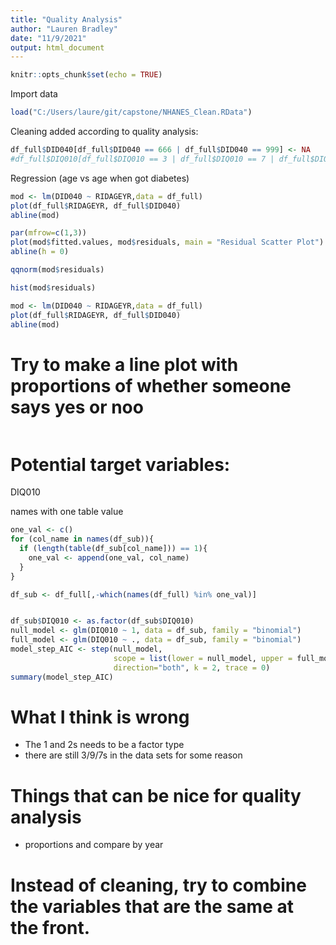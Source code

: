 ```yaml
---
title: "Quality Analysis"
author: "Lauren Bradley"
date: "11/9/2021"
output: html_document
---
```


```r
knitr::opts_chunk$set(echo = TRUE)
```

 
Import data

```r
load("C:/Users/laure/git/capstone/NHANES_Clean.RData")

```


Cleaning added according to quality analysis:

```r
df_full$DID040[df_full$DID040 == 666 | df_full$DID040 == 999] <- NA
#df_full$DIQ010[df_full$DIQ010 == 3 | df_full$DIQ010 == 7 | df_full$DIQ010 == 9] <- 2

```



Regression (age vs age when got diabetes)

```r
mod <- lm(DID040 ~ RIDAGEYR,data = df_full)
plot(df_full$RIDAGEYR, df_full$DID040)
abline(mod)
```


```r
par(mfrow=c(1,3))
plot(mod$fitted.values, mod$residuals, main = "Residual Scatter Plot")
abline(h = 0)

qqnorm(mod$residuals)

hist(mod$residuals)
```



```r
mod <- lm(DID040 ~ RIDAGEYR,data = df_full)
plot(df_full$RIDAGEYR, df_full$DID040)
abline(mod)
```


# Try to make a line plot with proportions of whether someone says yes or noo

```r

```



# Potential target variables:
DIQ010

names with one table value

```r
one_val <- c()
for (col_name in names(df_sub)){
  if (length(table(df_sub[col_name])) == 1){
    one_val <- append(one_val, col_name)
  }
}
```



```r
df_sub <- df_full[,-which(names(df_full) %in% one_val)]


df_sub$DIQ010 <- as.factor(df_sub$DIQ010)
null_model <- glm(DIQ010 ~ 1, data = df_sub, family = "binomial")
full_model <- glm(DIQ010 ~ ., data = df_sub, family = "binomial")
model_step_AIC <- step(null_model,
                       scope = list(lower = null_model, upper = full_model),
                       direction="both", k = 2, trace = 0)
summary(model_step_AIC)
```

# What I think is wrong

- The 1 and 2s needs to be a factor type
- there are still 3/9/7s in the data sets for some reason

# Things that can be nice for quality analysis

- proportions and compare by year


# Instead of cleaning, try to combine the variables that are the same at the front. 


